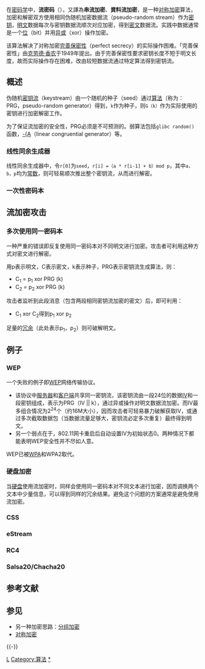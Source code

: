 {{refimprove|time=2013-09-23T05:57:45+00:00}}
{{NoteTA|G1=IT}}
在[[密码学|密码学]]中，'''流密码'''（{{lang-en|'''Stream cipher'''}}），又譯為'''串流加密'''、'''資料流加密'''，是一种[[对称加密|对称加密]]算法，加密和解密双方使用相同伪随机加密数据流（pseudo-random stream）作为[[密钥|密钥]]，[[明文|明文]]数据每次与密钥数据流顺次对应加密，得到[[密文|密文]]数据流。实践中数据通常是一个[[位|位]]（bit）并用[[异或|异或]]（xor）操作加密。

该算法解决了对称加密[[完善保密性|完善保密性]]（perfect secrecy）的实际操作困难。「完善保密性」由[[克劳德·香农|克劳德·香农]]于1949年提出。由于完善保密性要求密钥长度不短于明文长度，故而实际操作存在困难，改由较短数据流通过特定算法得到密钥流。

==概述==
伪随机[[密钥流|密钥流]]（keystream）由一个随机的种子（seed）通过[[算法|算法]]（称为：PRG，pseudo-random generator）得到，<code>k</code>作为种子，则<code>G（k）</code>作为实际使用的密钥进行加密解密工作。

为了保证流加密的安全性，PRG必须是不可预测的。弱算法包括<code>glibc random()</code>函数，[[線性同餘方法|-{A]]（linear congruential generator）等。

===线性同余生成器===
{{main|線性同餘方法}}
线性同余生成器中，令<code>r[0]</code>为<code>seed</code>，<code>r[i] =（a * r[i-1] + b）mod p</code>，其中<code>a，b，p</code>均为[[常数|常数]]，则可轻易顺次推出整个密钥流，从而进行解密。

===一次性密码本===
{{main|一次性密码本}}

==流加密攻击==
===多次使用同一密码本===
一种严重的错误即反复使用同一密码本对不同明文进行加密。攻击者可利用这种方式对密文进行解密。

用p表示明文，C表示密文，k表示种子，PRG表示密钥流生成算法，则：
* C<sub>1</sub> = p<sub>1</sub> xor PRG (k)
* C<sub>2</sub> = p<sub>2</sub> xor PRG (k)
攻击者监听到此段消息（包含两段相同密钥流加密的密文）后，即可利用：
* C<sub>1</sub> xor C<sub>2</sub>得到p<sub>1</sub> xor p<sub>2</sub>
足量的[[冗余|冗余]]（此处表示p<sub>1</sub>，p<sub>2</sub>）则可破解明文。

==例子==
===WEP===
一个失败的例子即[[WEP|WEP]]网络传输协议。
* 该协议中[[服务器|服务器]]和[[客户端|客户端]]共享同一密钥流，该密钥流由一段24位的数据[[初始向量|IV]]和一段密钥组成，表示为PRG（IV || k），通过异或操作对明文数据流加密。而IV最多组合情况为2<sup>24</sup>个（约16M大小），因而攻击者可轻易暴力破解获取IV，或通过多次截取数据包（当数据流量足够大，密钥流必定多次重复）最终得到明文。
* 另一个弱点在于，802.11网卡重启后自动设置IV为初始状态0。两种情况下都能表明WEP安全性并不尽如人意。

WEP已被[[WPA|WPA]]和WPA2取代。

===硬盘加密===
当[[硬盘|硬盘]]使用流加密时，同样会使用同一密码本对不同文本进行加密，因而调换两个文本中少量信息，可以得到同样的冗余结果。避免这个问题的方案通常是避免使用流加密。

===CSS===
{{main|内容扰乱系统}}

===eStream===
{{main|eStream}}
===RC4===
{{main|RC4}}

===Salsa20/Chacha20===
{{main|Salsa20}}

== 参考文献 ==
{{Reflist}}

== 参见 ==
* 另一种加密思路：[[分组加密|分组加密]]
* [[对称加密|对称加密]]

{{-}}
{{流密码}}
{{密码学}}

[[Category:密碼原語|L]]
[[Category:算法|Category:算法]]
[[Category:流密码|*]]